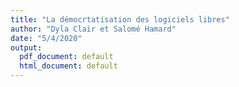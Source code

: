 ```yaml
---
title: "La démocrtatisation des logiciels libres"
author: "Dyla Clair et Salomé Hamard"
date: "5/4/2020"
output:
  pdf_document: default
  html_document: default
---
```


